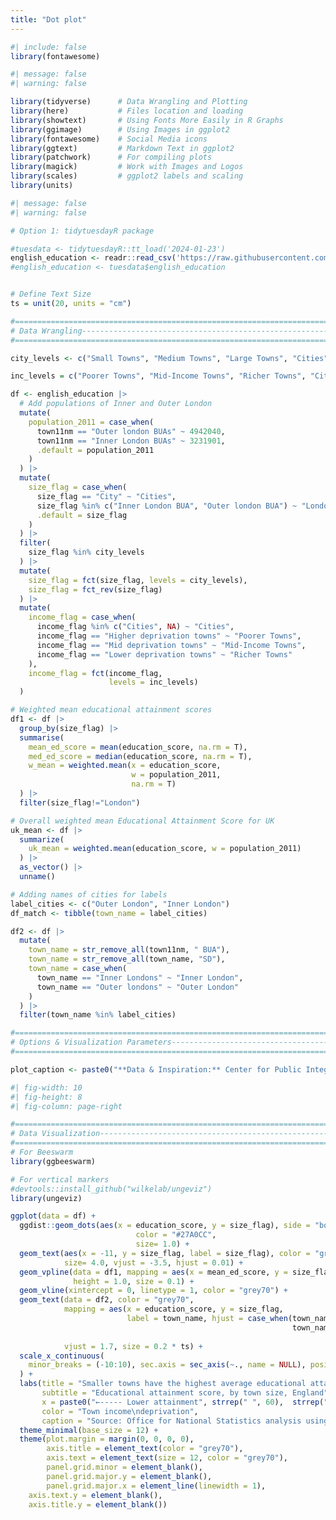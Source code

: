 ```yaml
---
title: "Dot plot"
---
```




```r
#| include: false
library(fontawesome)
```



```r
#| message: false
#| warning: false

library(tidyverse)      # Data Wrangling and Plotting
library(here)           # Files location and loading
library(showtext)       # Using Fonts More Easily in R Graphs
library(ggimage)        # Using Images in ggplot2
library(fontawesome)    # Social Media icons
library(ggtext)         # Markdown Text in ggplot2
library(patchwork)      # For compiling plots
library(magick)         # Work with Images and Logos
library(scales)         # ggplot2 labels and scaling
library(units)
```



```r
#| message: false
#| warning: false

# Option 1: tidytuesdayR package 

#tuesdata <- tidytuesdayR::tt_load('2024-01-23')
english_education <- readr::read_csv('https://raw.githubusercontent.com/rfordatascience/tidytuesday/master/data/2024/2024-01-23/english_education.csv')
#english_education <- tuesdata$english_education


# Define Text Size
ts = unit(20, units = "cm")   


```



```r
#==============================================================================#
# Data Wrangling----------------------------------------------------------------
#==============================================================================#

city_levels <- c("Small Towns", "Medium Towns", "Large Towns", "Cities", "London")

inc_levels = c("Poorer Towns", "Mid-Income Towns", "Richer Towns", "Cities")

df <- english_education |> 
  # Add populations of Inner and Outer London
  mutate(
    population_2011 = case_when(
      town11nm == "Outer london BUAs" ~ 4942040,
      town11nm == "Inner London BUAs" ~ 3231901,
      .default = population_2011
    )
  ) |> 
  mutate(
    size_flag = case_when(
      size_flag == "City" ~ "Cities",
      size_flag %in% c("Inner London BUA", "Outer london BUA") ~ "London",
      .default = size_flag
    )
  ) |> 
  filter(
    size_flag %in% city_levels
  ) |> 
  mutate(
    size_flag = fct(size_flag, levels = city_levels),
    size_flag = fct_rev(size_flag)
  ) |> 
  mutate(
    income_flag = case_when(
      income_flag %in% c("Cities", NA) ~ "Cities",
      income_flag == "Higher deprivation towns" ~ "Poorer Towns",
      income_flag == "Mid deprivation towns" ~ "Mid-Income Towns",
      income_flag == "Lower deprivation towns" ~ "Richer Towns"
    ),
    income_flag = fct(income_flag,
                      levels = inc_levels)
  )

# Weighted mean educational attainment scores
df1 <- df |> 
  group_by(size_flag) |> 
  summarise(
    mean_ed_score = mean(education_score, na.rm = T),
    med_ed_score = median(education_score, na.rm = T),
    w_mean = weighted.mean(x = education_score,
                           w = population_2011,
                           na.rm = T)
  ) |> 
  filter(size_flag!="London")

# Overall weighted mean Educational Attainment Score for UK
uk_mean <- df |> 
  summarize(
    uk_mean = weighted.mean(education_score, w = population_2011)
  ) |> 
  as_vector() |> 
  unname()

# Adding names of cities for labels
label_cities <- c("Outer London", "Inner London")
df_match <- tibble(town_name = label_cities)

df2 <- df |> 
  mutate(
    town_name = str_remove_all(town11nm, " BUA"),
    town_name = str_remove_all(town_name, "SD"),
    town_name = case_when(
      town_name == "Inner Londons" ~ "Inner London",
      town_name == "Outer londons" ~ "Outer London"
    )
  ) |>
  filter(town_name %in% label_cities)

#==============================================================================#
# Options & Visualization Parameters--------------------------------------------
#==============================================================================#

plot_caption <- paste0("**Data & Inspiration:** Center for Public Integrity | ", "**Graphics:** ")
```


```r
#| fig-width: 10
#| fig-height: 8
#| fig-column: page-right

#==============================================================================#
# Data Visualization------------------------------------------------------------
#==============================================================================#
# For Beeswarm
library(ggbeeswarm)

# For vertical markers
#devtools::install_github("wilkelab/ungeviz")
library(ungeviz)

ggplot(data = df) +
  ggdist::geom_dots(aes(x = education_score, y = size_flag), side = "both", layout = "weave",
                            color = "#27A0CC", 
                            size= 1.0) +
  geom_text(aes(x = -11, y = size_flag, label = size_flag), color = "grey70",
            size= 4.0, vjust = -3.5, hjust = 0.01) + 
  geom_vpline(data = df1, mapping = aes(x = mean_ed_score, y = size_flag),
              height = 1.0, size = 0.1) +
  geom_vline(xintercept = 0, linetype = 1, color = "grey70") +
  geom_text(data = df2, color = "grey70",
            mapping = aes(x = education_score, y = size_flag,
                          label = town_name, hjust = case_when(town_name == "Outer London" ~ 0, 
                                                               town_name %in% c("Inner London", "Olney") ~ 1,
                                                                           .default = 0.5)),
            vjust = 1.7, size = 0.2 * ts) +
  scale_x_continuous(
    minor_breaks = (-10:10), sec.axis = sec_axis(~., name = NULL), position = "top"
  ) +
  labs(title = "Smaller towns have the highest average educational attainment",
       subtitle = "Educational attainment score, by town size, England",
       x = paste0("←----- Lower attainment", strrep(" ", 60),  strrep(" ", 60), "Higher attainment ----→"),
       color = "Town income\ndeprivation",
       caption = "Source: Office for National Statistics analysis using Longitudinal Education Outcomes (LEO) from the Department for Education (DfE)") +
  theme_minimal(base_size = 12) +
  theme(plot.margin = margin(0, 0, 0, 0),
        axis.title = element_text(color = "grey70"),
        axis.text = element_text(size = 12, color = "grey70"),
        panel.grid.minor = element_blank(),
        panel.grid.major.y = element_blank(),
        panel.grid.major.x = element_line(linewidth = 1),
    axis.text.y = element_blank(),
    axis.title.y = element_blank())


```

